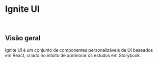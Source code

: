 
<Meta title="Home" />

# Ignite UI

<br />

## Visão geral

Ignite UI é um conjunto de componentes personalizáveis de UI baseados em React, criado no intuito de aprimorar os estudos em Storybook.
